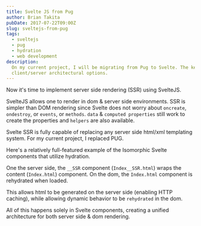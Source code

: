 ```yaml
---
title: Svelte JS from Pug
author: Brian Takita
pubDate: 2017-07-22T09:00Z
slug: sveltejs-from-pug
tags:
  - sveltejs
  - pug
  - hydration
  - web development
description:
  On my current project, I will be migrating from Pug to Svelte. The key concepts are Server Side Rendering, Hydration,
  client/server architectural options.
---
```


Now it's time to implement server side rendering (SSR) using SvelteJS.

<p>
	<Rel dom={
		fragment_(
			`On my current project, I will be migrating from `,
			V_atb_pugjs(),
			` to `,
			V_atb_sveltejs(),
			`. The key concepts are `,
			V_atb({
				innerText: 'Server Side Rendering',
				href: 'https://svelte.technology/guide#server-side-rendering'
			}),
			`, `,
			V_atb({ innerText: 'Hydration', href: 'https://github.com/sveltejs/svelte/pull/649' }),
			`, client/server architectural options.`)
	}/>
</p>

SvelteJS allows one to render in dom & server side environments. SSR is simpler than DOM rendering since Svelte does
not worry about `oncreate`, `ondestroy`, or `events`, or `methods`. `data` & `computed properties` still work to
create the properties and `helpers` are also available.

Svelte SSR is fully capable of replacing any server side html/xml templating system. For my current project, I
replaced PUG.

Here's a relatively full-featured example of the Isomorphic Svelte components that utilize hydration.

One the server side, the `__SSR` component (`Index__SSR.html`) wraps the content (`Index.html`) component. On the
dom, the `Index.html` component is rehydrated when loaded.

This allows html to be generated on the server side (enabling HTTP caching), while allowing dynamic behavior to be
`rehydrated` in the dom.

All of this happens solely in Svelte components, creating a unified architecture for both server side & dom rendering.
